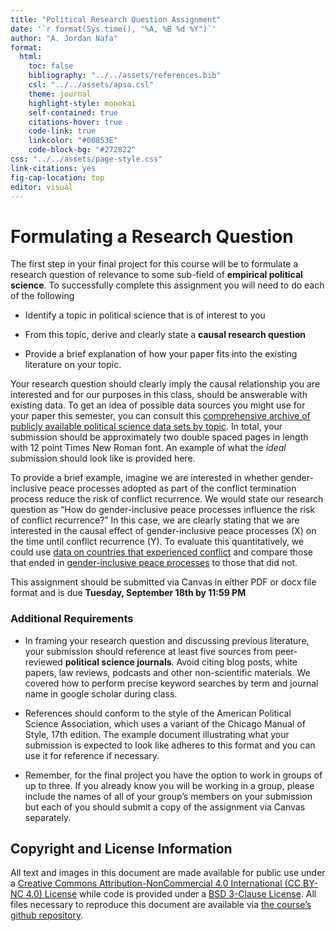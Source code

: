```yaml
---
title: "Political Research Question Assignment"
date: '`r format(Sys.time(), "%A, %B %d %Y")`'
author: "A. Jordan Nafa"
format: 
  html:
    toc: false
    bibliography: "../../assets/references.bib"
    csl: "../../assets/apsa.csl"
    theme: journal
    highlight-style: monokai
    self-contained: true
    citations-hover: true
    code-link: true
    linkcolor: "#00853E"
    code-block-bg: "#272822"
css: "../../assets/page-style.css"
link-citations: yes
fig-cap-location: top
editor: visual
---
```


# Formulating a Research Question 

The first step in your final project for this course will be to formulate a research question of relevance to some sub-field of **empirical political science**. To successfully complete this assignment you will need to do each of the following

-   Identify a topic in political science that is of interest to you

-   From this topic, derive and clearly state a **causal research question**

-   Provide a brief explanation of how your paper fits into the existing literature on your topic.

::: a
Your research question should clearly imply the causal relationship you are interested and for our purposes in this class, should be answerable with existing data. To get an idea of possible data sources you might use for your paper this semester, you can consult this [comprehensive archive of publicly available political science data sets by topic](https://github.com/erikgahner/PolData). In total, your submission should be approximately two double spaced pages in length with 12 point Times New Roman font. An example of what the *ideal* submission should look like is provided here.

To provide a brief example, imagine we are interested in whether gender-inclusive peace processes adopted as part of the conflict termination process reduce the risk of conflict recurrence. We would state our research question as "How do gender-inclusive peace processes influence the risk of conflict recurrence?" In this case, we are clearly stating that we are interested in the causal effect of gender-inclusive peace processes (X) on the time until conflict recurrence (Y). To evaluate this quantitatively, we could use [data on countries that experienced conflict](https://ucdp.uu.se/) and compare those that ended in [gender-inclusive peace processes](https://journals.sagepub.com/doi/full/10.1177/0192512118808608) to those that did not.

This assignment should be submitted via Canvas in either PDF or docx file format and is due **Tuesday, September 18th by 11:59 PM**
:::

### Additional Requirements

-   In framing your research question and discussing previous literature, your submission should reference at least five sources from peer-reviewed **political science journals**. Avoid citing blog posts, white papers, law reviews, podcasts and other non-scientific materials. We covered how to perform precise keyword searches by term and journal name in google scholar during class.

-   References should conform to the style of the American Political Science Association, which uses a variant of the Chicago Manual of Style, 17th edition. The example document illustrating what your submission is expected to look like adheres to this format and you can use it for reference if necessary.

-    Remember, for the final project you have the option to work in groups of up to three. If you already know you will be working in a group, please include the names of all of your group's members on your submission but each of you should submit a copy of the assignment via Canvas separately.

## Copyright and License Information

All text and images in this document are made available for public use under a [Creative Commons Attribution-NonCommercial 4.0 International (CC BY-NC 4.0) License](https://creativecommons.org/licenses/by-nc/4.0/) while code is provided under a [BSD 3-Clause License](https://github.com/ajnafa/psci-3300-political-science-research/blob/main/LICENSE). All files necessary to reproduce this document are available via [the course's github repository](https://github.com/ajnafa/psci-3300-political-science-research).
